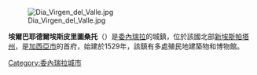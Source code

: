 [[Image:Dia_Virgen_del_Valle.jpg|right]]

<!-- 檔案不存在 [[Image:VirginofElValleChurch.jpg|thumb]] ，可從英文維基百科取得 -->

'''埃爾巴耶德爾埃斯皮里圖桑托'''（{{lang-es|El Valle del Espíritu Santo}}）是[[委內瑞拉|委內瑞拉]]的城鎮，位於該國北部[[新埃斯帕塔州|新埃斯帕塔州]]，是[[加西亞市|加西亞市]]的首府，始建於1529年，該鎮有多處殖民地建築物和博物館。

{{coord|10|59|N|63|53|W|display=title|region:VE_type:city_source:GNS-enwiki}}

{{Venezuela-geo-stub}}
[[Category:委內瑞拉城市|Category:委內瑞拉城市]]